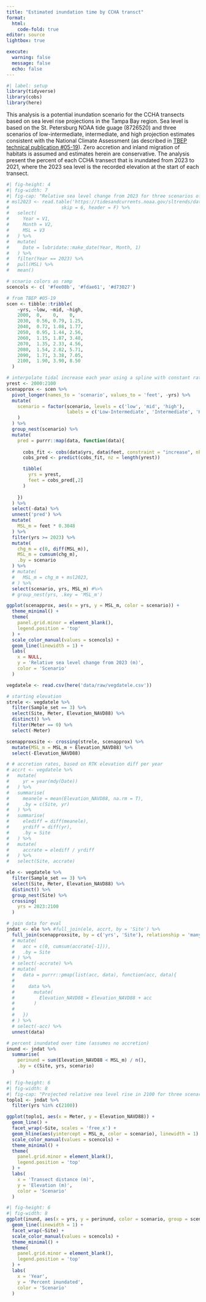 ```yaml
---
title: "Estimated inundation time by CCHA transct"
format: 
  html:
    code-fold: true
editor: source
lightbox: true

execute: 
  warning: false
  message: false
  echo: false
---
```


```r
#| label: setup
library(tidyverse)
library(cobs)
library(here)
```

This analysis is a potential inundation scenario for the CCHA transects based on sea level rise projections in the Tampa Bay region.  Sea level is based on the St. Petersburg NOAA tide guage (8726520) and three scenarios of low-intermediate, intermediate, and high projection estimates consistent with the National Climate Assessment (as described in [TBEP technical publication #05-19](https://drive.google.com/file/d/1c_KTSJ4TgVX9IugnyDadr2Hc0gjAuQg2/view)). Zero accretion and inland migration of habitats is assumed and estimates herein are conservative.  The analysis present the percent of each CCHA transect that is inundated from 2023 to 2021, where the 2023 sea level is the recorded elevation at the start of each transect.

```r
#| fig-height: 4
#| fig-width: 7
#| fig-cap: "Relative sea level change from 2023 for three scenarios of sea level rise in the Tampa Bay region."
# msl2023 <- read.table('https://tidesandcurrents.noaa.gov/sltrends/data/8726520_meantrend.csv', sep = ',',
#                   skip = 6, header = F) %>% 
#   select(
#     Year = V1, 
#     Month = V2, 
#     MSL = V3
#   ) %>% 
#   mutate(
#     Date = lubridate::make_date(Year, Month, 1)
#   ) %>% 
#   filter(Year == 2023) %>% 
#   pull(MSL) %>%
#   mean() 

# scnario colors as ramp
scencols <- c( '#fee08b', '#fdae61', '#d73027')

# from TBEP #05-19   
scen <- tibble::tribble(
    ~yrs, ~low, ~mid, ~high,
    2000,  0,    0,    0,
    2030,  0.56, 0.79, 1.25,
    2040,  0.72, 1.08, 1.77,
    2050,  0.95, 1.44, 2.56,
    2060,  1.15, 1.87, 3.48,
    2070,  1.35, 2.33, 4.56,
    2080,  1.54, 2.82, 5.71,
    2090,  1.71, 3.38, 7.05,
    2100,  1.90, 3.90, 8.50
  )

# interpolate tidal increase each year using a spline with constant rate increase
yrest <- 2000:2100
scenapprox <- scen %>% 
  pivot_longer(names_to = 'scenario', values_to = 'feet', -yrs) %>% 
  mutate(
    scenario = factor(scenario, levels = c('low', 'mid', 'high'), 
                      labels = c('Low-Intermediate', 'Intermediate', 'High')
    )
  ) %>% 
  group_nest(scenario) %>% 
  mutate(
    pred = purrr::map(data, function(data){
      
      cobs_fit <- cobs(data$yrs, data$feet, constraint = "increase", nknots = 5, print.mesg = F, print.warn = F)
      cobs_pred <- predict(cobs_fit, nz = length(yrest))

      tibble(
        yrs = yrest, 
        feet = cobs_pred[,2]
      )
  
    })
  ) %>% 
  select(-data) %>% 
  unnest('pred') %>% 
  mutate(
    MSL_m = feet * 0.3048
  ) %>%  
  filter(yrs >= 2023) %>% 
  mutate(
    chg_m = c(0, diff(MSL_m)), 
    MSL_m = cumsum(chg_m),
    .by = scenario
  ) %>% 
  # mutate(
  #   MSL_m = chg_m + msl2023,
  # ) %>% 
  select(scenario, yrs, MSL_m) #%>%
  # group_nest(yrs, .key = 'MSL_m')

ggplot(scenapprox, aes(x = yrs, y = MSL_m, color = scenario)) + 
  theme_minimal() + 
  theme(
    panel.grid.minor = element_blank(), 
    legend.position = 'top'
  ) +
  scale_color_manual(values = scencols) + 
  geom_line(linewidth = 1) + 
  labs(
    x = NULL, 
    y = 'Relative sea level change from 2023 (m)', 
    color = 'Scenario'
  )
```

```r
vegdatele <- read.csv(here('data/raw/vegdatele.csv'))

# starting elevation
strele <- vegdatele %>% 
  filter(Sample_set == 3) %>% 
  select(Site, Meter, Elevation_NAVD88) %>% 
  distinct() %>% 
  filter(Meter == 0) %>% 
  select(-Meter)

scenapproxsite <- crossing(strele, scenapprox) %>% 
  mutate(MSL_m = MSL_m + Elevation_NAVD88) %>% 
  select(-Elevation_NAVD88)

# # accretion rates, based on RTK elevation diff per year  
# accrt <- vegdatele %>%
#   mutate(
#     yr = year(mdy(Date))
#   ) %>% 
#   summarise(
#     meanele = mean(Elevation_NAVD88, na.rm = T), 
#     .by = c(Site, yr)
#   ) %>% 
#   summarise(
#     elediff = diff(meanele), 
#     yrdiff = diff(yr), 
#     .by = Site
#   ) %>% 
#   mutate(
#     accrate = elediff / yrdiff
#   ) %>% 
#   select(Site, accrate)

ele <- vegdatele %>% 
  filter(Sample_set == 3) %>% 
  select(Site, Meter, Elevation_NAVD88) %>% 
  distinct() %>% 
  group_nest(Site) %>% 
  crossing(
    yrs = 2023:2100 
  )

# join data for eval
jndat <- ele %>% #full_join(ele, accrt, by = 'Site') %>% 
  full_join(scenapproxsite, by = c('yrs', 'Site'), relationship = 'many-to-many') %>% 
  # mutate(
  #   acc = c(0, cumsum(accrate[-1])),
  #   .by = Site
  # ) %>% 
  # select(-accrate) %>% 
  # mutate(
  #   data = purrr::pmap(list(acc, data), function(acc, data){
  #     
  #     data %>%
  #       mutate(
  #         Elevation_NAVD88 = Elevation_NAVD88 + acc
  #       )
  # 
  #   })
  # ) %>% 
  # select(-acc) %>% 
  unnest(data)

# percent inundated over time (assumes no accretion)
inund <- jndat %>% 
  summarise(
    perinund = sum(Elevation_NAVD88 < MSL_m) / n(),
    .by = c(Site, yrs, scenario)
  ) 
```

```r
#| fig-height: 6
#| fig-width: 8
#| fig-cap: "Projected relative sea level rise in 2100 for three scenarios by CCHA transect"
toplo1 <- jndat %>% 
  filter(yrs %in% c(2100))

ggplot(toplo1, aes(x = Meter, y = Elevation_NAVD88)) + 
  geom_line() +
  facet_wrap(~Site, scales = 'free_x') +
  geom_hline(aes(yintercept = MSL_m, color = scenario), linewidth = 1) +
  scale_color_manual(values = scencols) +
  theme_minimal() +
  theme(
    panel.grid.minor = element_blank(),
    legend.position = 'top'
  ) + 
  labs(
    x = 'Transect distance (m)',
    y = 'Elevation (m)',
    color = 'Scenario'
  )
```

```r
#| fig-height: 6
#| fig-width: 8
ggplot(inund, aes(x = yrs, y = perinund, color = scenario, group = scenario)) +
  geom_line(linewidth = 1) +
  facet_wrap(~Site) +
  scale_color_manual(values = scencols) +
  theme_minimal() + 
  theme(
    panel.grid.minor = element_blank(),
    legend.position = 'top'
  ) + 
  labs(
    x = 'Year',
    y = 'Percent inundated',
    color = 'Scenario'
  )
```
